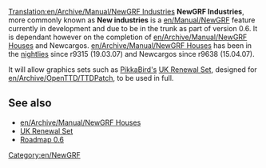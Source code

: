 [[Translation:en/Archive/Manual/NewGRF Industries]]
'''NewGRF Industries''', more commonly known as '''New industries''' is a [[en/Manual/NewGRF]] feature currently in development and due to be in the trunk as part of version 0.6. It is dependant however on the completion of [[en/Archive/Manual/NewGRF Houses]] and Newcargos. [[en/Archive/Manual/NewGRF Houses]] has been in the [[en/Archive/Community/Nightly build|nightlies]] since r9315 (19.03.07) and Newcargos since r9638 (15.04.07).

It will allow graphics sets such as [[en/Archive/Community/Users/PikkaBird|PikkaBird's]] [[en/Community/NewGRF/UK Renewal Set|UK Renewal Set]], designed for [[en/Archive/OpenTTD/TTDPatch]], to be used in full.

==See also==
*[[en/Archive/Manual/NewGRF Houses]]
*[[en/Community/NewGRF/UK Renewal Set|UK Renewal Set]]
*[[en/Archive/Lists/Roadmap 0.6|Roadmap 0.6]]

[[Category:en/NewGRF]]